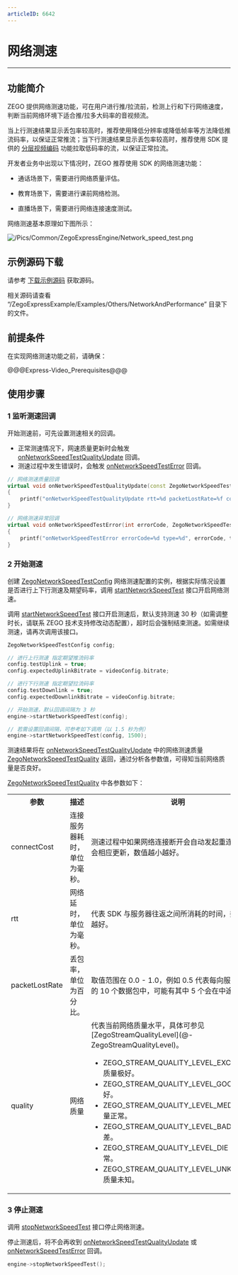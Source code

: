 ```yaml
---
articleID: 6642
---
```

# 网络测速

- - -

## 功能简介

ZEGO 提供网络测速功能，可在用户进行推/拉流前，检测上行和下行网络速度，判断当前网络环境下适合推/拉多大码率的音视频流。


当上行测速结果显示丢包率较高时，推荐使用降低分辨率或降低帧率等方法降低推流码率，以保证正常推流；当下行测速结果显示丢包率较高时，推荐使用 SDK 提供的 [分层视频编码](!ExpressVideoSDK-VideoAdvanced/video_codec_svc) 功能拉取低码率的流，以保证正常拉流。

开发者业务中出现以下情况时，ZEGO 推荐使用 SDK 的网络测速功能：

- 通话场景下，需要进行网络质量评估。

- 教育场景下，需要进行课前网络检测。

- 直播场景下，需要进行网络连接速度测试。


网络测速基本原理如下图所示：

![/Pics/Common/ZegoExpressEngine/Network_speed_test.png](http://doc.oa.zego.im/Pics/Common/ZegoExpressEngine/Network_speed_test.png)


## 示例源码下载

请参考 [下载示例源码](!DownloadDemo/DownloadDemo) 获取源码。

相关源码请查看 “/ZegoExpressExample/Examples/Others/NetworkAndPerformance” 目录下的文件。

## 前提条件

在实现网络测速功能之前，请确保：

@@@Express-Video_Prerequisites@@@


## 使用步骤

### 1 监听测速回调

开始测速前，可先设置测速相关的回调。

- 正常测速情况下，网速质量更新时会触发 [onNetworkSpeedTestQualityUpdate](@onNetworkSpeedTestQualityUpdate) 回调。
- 测速过程中发生错误时，会触发 [onNetworkSpeedTestError](@onNetworkSpeedTestError) 回调。

```C++
// 网络测速质量回调
virtual void onNetworkSpeedTestQualityUpdate(const ZegoNetworkSpeedTestQuality& quality, ZegoNetworkSpeedTestType type)
{
    printf("onNetworkSpeedTestQualityUpdate rtt=%d packetLostRate=%f connectCost=%d type=%d", quality.rtt, quality.packetLostRate, quality.connectCost, type);
}

// 网络测速异常回调
virtual void onNetworkSpeedTestError(int errorCode, ZegoNetworkSpeedTestType type)
{
    printf("onNetworkSpeedTestError errorCode=%d type=%d", errorCode, type);
}
```

### 2 开始测速

创建 [ZegoNetworkSpeedTestConfig](@-ZegoNetworkSpeedTestConfig) 网络测速配置的实例，根据实际情况设置是否进行上下行测速及期望码率，调用 [startNetworkSpeedTest](@startNetworkSpeedTest) 接口开启网络测速。

<div class="mk-hint">


调用 [startNetworkSpeedTest](@startNetworkSpeedTest) 接口开启测速后，默认支持测速 30 秒（如需调整时长，请联系 ZEGO 技术支持修改动态配置），超时后会强制结束测速。如需继续测速，请再次调用该接口。
</div>



```C++
ZegoNetworkSpeedTestConfig config;

// 进行上行测速 指定期望推流码率
config.testUplink = true;
config.expectedUplinkBitrate = videoConfig.bitrate;

// 进行下行测速 指定期望拉流码率
config.testDownlink = true;
config.expectedDownlinkBitrate = videoConfig.bitrate;

// 开始测速，默认回调间隔为 3 秒
engine->startNetworkSpeedTest(config);

// 若需设置回调间隔，可参考如下调用（以 1.5 秒为例）
engine->startNetworkSpeedTest(config, 1500);
```


测速结果将在 [onNetworkSpeedTestQualityUpdate](@onNetworkSpeedTestQualityUpdate) 中的网络测速质量 [ZegoNetworkSpeedTestQuality](@-ZegoNetworkSpeedTestQuality) 返回，通过分析各参数值，可得知当前网络质量是否良好。

[ZegoNetworkSpeedTestQuality](@-ZegoNetworkSpeedTestQuality) 中各参数如下：

<table>
  <colgroup>
    <col width="25%">
    <col width="25%">
  </colgroup>
<tbody><tr>
<th>参数</th>
<th>描述</th>
<th>说明</th>
</tr>
<tr>
<td>connectCost</td>
<td>连接服务器耗时，单位为毫秒。</td>
<td>测速过程中如果网络连接断开会自动发起重连，此变量会相应更新，数值越小越好。</td>
</tr>
<tr>
<td>rtt</td>
<td>网络延时，单位为毫秒。</td>
<td>代表 SDK 与服务器往返之间所消耗的时间，数值越小越好。</td>
</tr>
<tr>
<td>packetLostRate</td>
<td>丢包率，单位为百分比。</td>
<td>取值范围在 0.0 - 1.0，例如 0.5 代表每向服务器发送的 10 个数据包中，可能有其中 5 个会在中途丢失。</td>
</tr>
<tr>
<td>quality</td>
<td>网络质量</td>
<td>代表当前网络质量水平，具体可参见 [ZegoStreamQualityLevel](@-ZegoStreamQualityLevel)。
<ul>
<li>ZEGO_STREAM_QUALITY_LEVEL_EXCELLENT：质量极好。</li>
<li>ZEGO_STREAM_QUALITY_LEVEL_GOOD：质量好。</li>
<li>ZEGO_STREAM_QUALITY_LEVEL_MEDIUM：质量正常。</li>
<li>ZEGO_STREAM_QUALITY_LEVEL_BAD：质量差。</li>
<li>ZEGO_STREAM_QUALITY_LEVEL_DIE：质量异常。</li>
<li>ZEGO_STREAM_QUALITY_LEVEL_UNKNOWN：质量未知。</li>
</ul>
</td>
</tr>
</tbody></table>


### 3 停止测速

调用 [stopNetworkSpeedTest](@stopNetworkSpeedTest) 接口停止网络测速。

停止测速后，将不会再收到 [onNetworkSpeedTestQualityUpdate](@onNetworkSpeedTestQualityUpdate) 或 [onNetworkSpeedTestError](@onNetworkSpeedTestError) 回调。

```C++
engine->stopNetworkSpeedTest();
```
